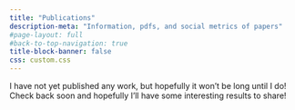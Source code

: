 ```yaml
---
title: "Publications"
description-meta: "Information, pdfs, and social metrics of papers"
#page-layout: full
#back-to-top-navigation: true
title-block-banner: false
css: custom.css
---
```


I have not yet published any work, but hopefully it won't be long until I do! 
Check back soon and hopefully I'll have some interesting results to share!